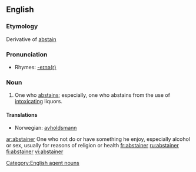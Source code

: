 ==English==

===Etymology===
Derivative of [[abstain]]

===Pronunciation===
* Rhymes: [[Rhymes:English:-eɪnə(r)|-eɪnə(r)]]

===Noun===
{{en-noun}}

# One who [[abstains]]; especially, one who abstains from the use of [[intoxicating]] liquors.

====Translations====
* Norwegian: [[avholdsmann]] {{c}}

[[Category:English agent nouns]]

[[ar:abstainer]] 
One who not do or have something he enjoy, especially alcohol or sex, usually for reasons of religion or health
[[fr:abstainer]]
[[ru:abstainer]]
[[fi:abstainer]]
[[vi:abstainer]]